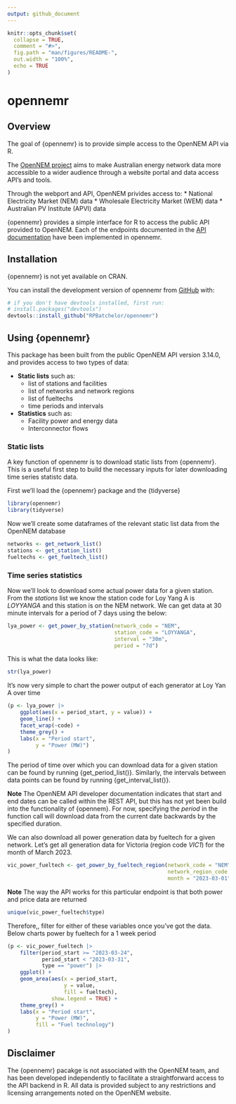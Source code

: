 ```yaml
---
output: github_document
---
```


<!-- README.md is generated from README.Rmd. Please edit that file -->

```r
knitr::opts_chunk$set(
  collapse = TRUE,
  comment = "#>",
  fig.path = "man/figures/README-",
  out.width = "100%",
  echo = TRUE
)
```

# opennemr

<!-- badges: start -->
<!-- badges: end -->

## Overview

The goal of {opennemr} is to provide simple access to the OpenNEM API via R.

The [OpenNEM project](https://opennem.org.au) aims to make Australian energy 
network data more accessible to a wider audience through a website portal and 
data access API’s and tools.

Through the webport and API, OpenNEM privides access to:
* National Electricity Market (NEM) data
* Wholesale Electricity Market (WEM) data
* Australian PV Institute (APVI) data

{opennemr} provides a simple interface for R to access the public API provided
to OpenNEM. Each of the endpoints documented in the [API documentation](https://api.opennem.org.au/docs) 
have been implemented in opennemr. 


## Installation

{opennemr} is not yet available on CRAN.

You can install the development version of opennemr from [GitHub](https://github.com/) with:

``` r
# if you don't have devtools installed, first run:
# install.packages("devtools")
devtools::install_github("RPBatchelor/opennemr")
```

## Using {opennemr}

This package has been built from the public OpenNEM API version 3.14.0, and 
provides access to two types of data:

+ **Static lists** such as:
  + list of stations and facilities
  + list of networks and network regions
  + list of fueltechs
  + time periods and intervals
 
+ **Statistics** such as:
  + Facility power and energy data
  + Interconnector flows

### Static lists

A key function of opennemr is to download static lists from {opennemr}.
This is a useful first step to build the necessary inputs for later downloading
time series statistc data.

First we'll load the {opennemr} package and the {tidyverse}

```r
library(opennemr)
library(tidyverse)
```

Now we'll create some dataframes of the relevant static list data from the OpenNEM
database

```r
networks <- get_network_list()
stations <- get_station_list()
fueltechs <- get_fueltech_list()
```

### Time series statistics

Now we'll look to download some actual power data for a given station. 
From the *stations* list we know the station code for Loy Yang A is *LOYYANGA* 
and this station is on the NEM network. We can get data at 30 minute intervals 
for a period of 7 days using the below:

```r
lya_power <- get_power_by_station(network_code = "NEM",
                                  station_code = "LOYYANGA",
                                  interval = "30m", 
                                  period = "7d")

```

This is what the data looks like:

```r
str(lya_power)

```

It's now very simple to chart the power output of each generator at Loy Yan A
over time

```r
(p <- lya_power |> 
    ggplot(aes(x = period_start, y = value)) +
    geom_line() +
    facet_wrap(~code) + 
    theme_grey() +
    labs(x = "Period start",
         y = "Power (MW)")
)
```

The period of time over which you can download data for a given station can be 
found by running {get_period_list()}. Similarly, the intervals between data points
can be found by running {get_interval_list()}. 

**Note** The OpenNEM API developer documentation indicates that start and end 
dates can be called within the REST API, but this has not yet been build into 
the functionality of {opennem}. For now, specifying the *period* in the function
call will download data from the current date backwards by the specified duration.


We can also download all power generation data by fueltech for a given network.
Let's get all generation data for Victoria (region code *VIC1*) for the month 
of March 2023.


```r

vic_power_fueltech <- get_power_by_fueltech_region(network_code = "NEM",
                                                   network_region_code = "VIC1",
                                                   month = "2023-03-01")

```

**Note** The way the API works for this particular endpoint is that both
power and price data are returned

```r
unique(vic_power_fueltech$type)
```

Therefore,, filter for either of these variables once you've got the data. 
Below charts power by fueltech for a 1 week period

```r
(p <- vic_power_fueltech |> 
    filter(period_start >= "2023-03-24",
           period_start < "2023-03-31",
           type == "power") |> 
    ggplot() +
    geom_area(aes(x = period_start,
                  y = value, 
                  fill = fueltech),
              show.legend = TRUE) +
    theme_grey() +
    labs(x = "Period start",
         y = "Power (MW)",
         fill = "Fuel technology")
)
```


## Disclaimer
The {opennemr} pacakge is not associated with the OpenNEM team, and has been 
developed independently to facilitate a straightforward access to the API backend
in R. All data is provided subject to any restrictions and licensing arrangements
noted on the OpenNEM website. 










